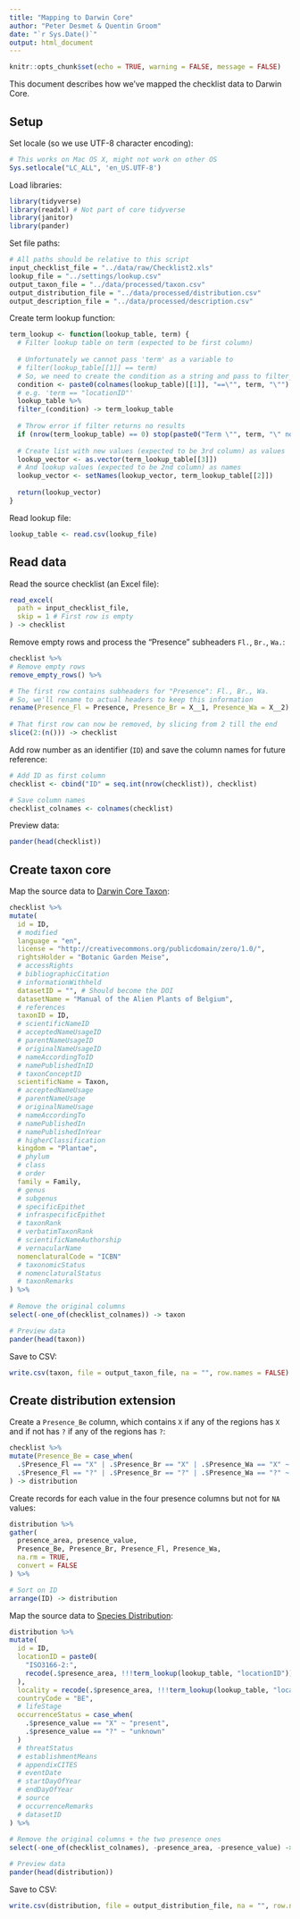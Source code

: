 ```yaml
---
title: "Mapping to Darwin Core"
author: "Peter Desmet & Quentin Groom"
date: "`r Sys.Date()`"
output: html_document
---
```


```r
knitr::opts_chunk$set(echo = TRUE, warning = FALSE, message = FALSE)
```

This document describes how we've mapped the checklist data to Darwin Core.

## Setup

Set locale (so we use UTF-8 character encoding):

```r
# This works on Mac OS X, might not work on other OS
Sys.setlocale("LC_ALL", 'en_US.UTF-8')
```

Load libraries:

```r
library(tidyverse)
library(readxl) # Not part of core tidyverse
library(janitor)
library(pander)
```

Set file paths:

```r
# All paths should be relative to this script
input_checklist_file = "../data/raw/Checklist2.xls"
lookup_file = "../settings/lookup.csv"
output_taxon_file = "../data/processed/taxon.csv"
output_distribution_file = "../data/processed/distribution.csv"
output_description_file = "../data/processed/description.csv"
```

Create term lookup function:

```r
term_lookup <- function(lookup_table, term) {
  # Filter lookup table on term (expected to be first column)
  
  # Unfortunately we cannot pass 'term' as a variable to 
  # filter(lookup_table[[1]] == term)
  # So, we need to create the condition as a string and pass to filter_()
  condition <- paste0(colnames(lookup_table)[[1]], "==\"", term, "\"")
  # e.g. 'term == "locationID"'
  lookup_table %>%
  filter_(condition) -> term_lookup_table
  
  # Throw error if filter returns no results
  if (nrow(term_lookup_table) == 0) stop(paste0("Term \"", term, "\" not found in first column of lookup table."))
  
  # Create list with new values (expected to be 3rd column) as values
  lookup_vector <- as.vector(term_lookup_table[[3]])
  # And lookup values (expected to be 2nd column) as names
  lookup_vector <- setNames(lookup_vector, term_lookup_table[[2]])
  
  return(lookup_vector)
}
```

Read lookup file:

```r
lookup_table <- read.csv(lookup_file)
```

## Read data

Read the source checklist (an Excel file):

```r
read_excel(
  path = input_checklist_file,
  skip = 1 # First row is empty
) -> checklist
```

Remove empty rows and process the "Presence" subheaders `Fl.`, `Br.`, `Wa.`:

```r
checklist %>%
# Remove empty rows
remove_empty_rows() %>%

# The first row contains subheaders for "Presence": Fl., Br., Wa.
# So, we'll rename to actual headers to keep this information
rename(Presence_Fl = Presence, Presence_Br = X__1, Presence_Wa = X__2) %>%
  
# That first row can now be removed, by slicing from 2 till the end
slice(2:(n())) -> checklist
```

Add row number as an identifier (`ID`) and save the column names for future reference:

```r
# Add ID as first column
checklist <- cbind("ID" = seq.int(nrow(checklist)), checklist)

# Save column names
checklist_colnames <- colnames(checklist)
```

Preview data:

```r
pander(head(checklist))
```

## Create taxon core

Map the source data to [Darwin Core Taxon](http://rs.gbif.org/core/dwc_taxon_2015-04-24.xml):

```r
checklist %>%
mutate(
  id = ID,
  # modified
  language = "en",
  license = "http://creativecommons.org/publicdomain/zero/1.0/",
  rightsHolder = "Botanic Garden Meise",
  # accessRights
  # bibliographicCitation
  # informationWithheld
  datasetID = "", # Should become the DOI
  datasetName = "Manual of the Alien Plants of Belgium", 
  # references
  taxonID = ID,
  # scientificNameID
  # acceptedNameUsageID
  # parentNameUsageID
  # originalNameUsageID
  # nameAccordingToID
  # namePublishedInID
  # taxonConceptID
  scientificName = Taxon,
  # acceptedNameUsage
  # parentNameUsage
  # originalNameUsage
  # nameAccordingTo
  # namePublishedIn
  # namePublishedInYear
  # higherClassification
  kingdom = "Plantae",
  # phylum
  # class
  # order
  family = Family,
  # genus
  # subgenus
  # specificEpithet
  # infraspecificEpithet
  # taxonRank
  # verbatimTaxonRank
  # scientificNameAuthorship
  # vernacularName
  nomenclaturalCode = "ICBN"
  # taxonomicStatus
  # nomenclaturalStatus
  # taxonRemarks
) %>%
  
# Remove the original columns
select(-one_of(checklist_colnames)) -> taxon

# Preview data
pander(head(taxon))
```

Save to CSV:

```r
write.csv(taxon, file = output_taxon_file, na = "", row.names = FALSE)
```

## Create distribution extension

Create a `Presence_Be` column, which contains `X` if any of the regions has `X` and if not has `?` if any of the regions has `?`:

```r
checklist %>%
mutate(Presence_Be = case_when(
  .$Presence_Fl == "X" | .$Presence_Br == "X" | .$Presence_Wa == "X" ~ "X",
  .$Presence_Fl == "?" | .$Presence_Br == "?" | .$Presence_Wa == "?" ~ "?")
) -> distribution
```

Create records for each value in the four presence columns but not for `NA` values:

```r
distribution %>%
gather(
  presence_area, presence_value,
  Presence_Be, Presence_Br, Presence_Fl, Presence_Wa,
  na.rm = TRUE,
  convert = FALSE
) %>%

# Sort on ID
arrange(ID) -> distribution
```

Map the source data to [Species Distribution](http://rs.gbif.org/extension/gbif/1.0/distribution.xml):

```r
distribution %>%
mutate(
  id = ID,
  locationID = paste0(
    "ISO3166-2:",
    recode(.$presence_area, !!!term_lookup(lookup_table, "locationID"))
  ),
  locality = recode(.$presence_area, !!!term_lookup(lookup_table, "locality")),
  countryCode = "BE",
  # lifeStage
  occurrenceStatus = case_when(
    .$presence_value == "X" ~ "present",
    .$presence_value == "?" ~ "unknown"
  )
  # threatStatus
  # establishmentMeans
  # appendixCITES
  # eventDate
  # startDayOfYear
  # endDayOfYear
  # source
  # occurrenceRemarks
  # datasetID
) %>%
  
# Remove the original columns + the two presence ones
select(-one_of(checklist_colnames), -presence_area, -presence_value) -> distribution

# Preview data
pander(head(distribution))
```

Save to CSV:

```r
write.csv(distribution, file = output_distribution_file, na = "", row.names = FALSE)
```
